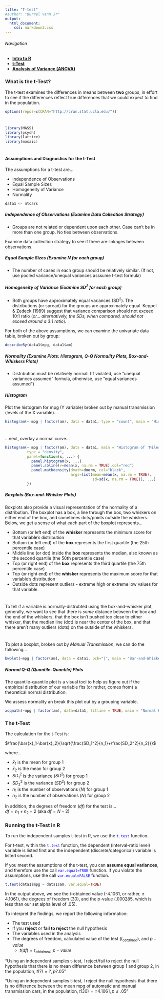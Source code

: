 ```yaml
---
title: "T-test"
#author: "Burrel Vann Jr"
output: 
  html_document: 
    css: markdown3.css
---
```



###### Navigation

* [**Intro to R**](Intro-and-Univariate-Statistics.html)
* [**t-Test**](t-test.html)
* [**Analysis of Variance (ANOVA)**](anova.html)


### What is the t-Test?

The t-test examines the differences in means between **two** groups, in effort to see if the differences reflect true differences that we could expect to find in the population. 



```r
options(repos=c(CRAN="http://cran.stat.ucla.edu/"))
```

# 


```r
library(MASS)
library(psych)
library(lattice)
library(mosaic)
```

#

#### Assumptions and Diagnostics for the t-Test

The assumptions for a t-test are...

* Independence of Observations
* Equal Sample Sizes
* Homogeneity of Variance
* Normality

```r
data1 <- mtcars
```


##### Independence of Observations (Examine Data Collection Strategy)
* Groups are not related or dependent upon each other. Case can’t be in more than one group. No ties between observations.

Examine data collection strategy to see if there are linkages between observations. 

##### Equal Sample Sizes (Examine N for each group)
* The number of cases in each group should be relatively similar. (If not, use pooled variance/unequal variances asssume t-test formula)

##### Homogeneity of Variance (Examine SD^2^ for each group)
* Both groups have approximately equal variances (SD^2^). The distributions (or spread) for the groups are approximately equal. Keppel & Zedeck (1989) suggest that variance comparison should not exceed 10:1 ratio (*or... alternatively, the SDs, when compared, should not exceed around a 3:1 ratio*). 

For both of the above assumptions, we can examine the univariate data table, broken out by group:

```r
describeBy(data1$mpg, data1$am)
```


##### Normality (Examine Plots: Histogram, Q-Q Normality Plots, Box-and-Whiskers Plots)
* Distribution must be relatively normal. (If violated, use “unequal variances assumed” formula, otherwise, use “equal variances assumed”)



##### Histogram

Plot the histogram for mpg (Y variable) broken out by manual transmission (levels of the X variable)...  

```r
histogram(~ mpg | factor(am), data = data1, type = "count", main = "Histogram of 'Miles per Gallon' by 'Manual Transmission'")
```

#

...next, overlay a normal curve...

```r
histogram(~ mpg | factor(am), data = data1, main = "Histogram of 'Miles per Gallon' by 'Manual Transmission Type'", 
          type = "density", 
          panel=function(x, ...) {
            panel.histogram(x, ...)
            panel.abline(v=mean(x, na.rm = TRUE),col="red")
            panel.mathdensity(dmath=dnorm, col="black", 
                              args=list(mean=mean(x, na.rm = TRUE),
                                        sd=sd(x, na.rm = TRUE)), ...)            
          }) 
```


##### Boxplots (Box-and-Whisker Plots)

Boxplots also provide a visual representation of the normality of a distribution. The boxplot has a box, a line through the box, two whiskers on either end of the box, and sometimes dots/points outside the whiskers. Below, we get a sense of what each part of the boxplot represents...

+ Bottom (or left end) of the **whisker** represents the minimum score for that variable's distribution
+ Bottom (or left end) of the **box** represents the first quartile (the 25th percentile case)
+ Middle line (or dot) inside the **box** represents the median, also known as the second quartile (the 50th percentile case)
+ Top (or right end) of the **box** represents the third quartile (the 75th percentile case)
+ Top (or right end) of the **whisker** represents the maximum score for that variable's distribution
+ Outside dots represent outliers - extreme high or extreme low values for that variable. 

#
#

To tell if a variable is normally-distrubted using the box-and-whisker plot, generally, we want to see that there is *some* distance between the box and the end of the whiskers, that the box isn't pushed too close to either whisker, that the median line (dot) is near the center of the box, and that there aren't many outliers (dots) on the outside of the whiskers.

#


To plot a boxplot, broken out by *Manual Transmission*, we can do the following...


```r
bwplot(~mpg | factor(am), data = data1, pch="|", main = "Bar-and-Whisker Plot of 'mpg' by 'Manual Transmission Type'")
```


##### Normal Q-Q (Quantile-Quantile) Plots

The quantile-quantile plot is a visual tool to help us figure out if the empirical distribution of our variable fits (or rather, comes from) a theoretical normal distribution.

We assess normality an break this plot out by a grouping variable. 

```r
xqqmath(~mpg | factor(am), data=data1, fitline = TRUE, main = "Normal Q-Q Plot of 'Wr.Hnd' by 'Manual Transmission Type'", xlab = "Expected Normal")
```


### The t-Test

The calculation for the t-Test is:

 $\frac{\bar{x}_1-\bar{x}_2}{\sqrt{\frac{SD_1^2}{n_1}+\frac{SD_2^2}{n_2}}}$
 
where... <br>

* $\bar{x}_1$ is the mean for group 1 <br>
* $\bar{x}_2$ is the mean for group 2 <br>
* $SD_1^2$ is the variance ($SD^2$) for group 1 <br>
* $SD_2^2$ is the variance ($SD^2$) for group 2 <br>
* $n_1$ is the number of observations ($N$) for group 1 <br>
* $n_2$ is the number of observations ($N$) for group 2 <br>

In addition, the degrees of freedom ($df$) for the test is...<br> 
$df = n_1 + n_2 -2$ (aka $df = N-2$)


### Running the t-Test in R


To run the independent samples t-test in R, we use the <span style="color:blue">`t.test`</span> function.

For t-test, within the <span style="color:blue">`t.test`</span> function, the dependent (interval-ratio level) variable is listed first and the independent (discrete/categorical) variable is listed second. 

If you meet the assumptions of the t-test, you can **assume equal variances**, and therefore use the call <span style="color:blue">`var.equal=TRUE`</span> function. If you violate the assumptions, use the call <span style="color:blue">`var.equal=FALSE`</span> function.


```r
t.test(data1$mpg ~ data1$am, var.equal=TRUE)
```

In the output above, we see the t-obtained value (-4.1061, or rather, $\pm$ 4.1061), the degrees of freedom (30), and the p-value (.000285, which is less than our set alpha level of .05).

To interpret the findings, we report the following information:

* The test used
* If you **reject** or **fail to reject** the null hypothesis
* The variables used in the analysis
* The degrees of freedom, calculated value of the test ($t_{obtained}$), and $p-value$
  + $t(df) = t_{obtained}$, $p-value$

“Using an independent samples t-test, I reject/fail to reject the null hypothesis that there is no mean difference between group 1 and group 2, in the population, $t(?) = ?, p ? .05$” 

“Using an independent samples t-test, I reject the null hypothesis that there is no difference between the mean mpg of automatic and manual transmission cars, in the population, $t(30) = \pm 4.1061, p \leq .05$” 


<br><br><br>
